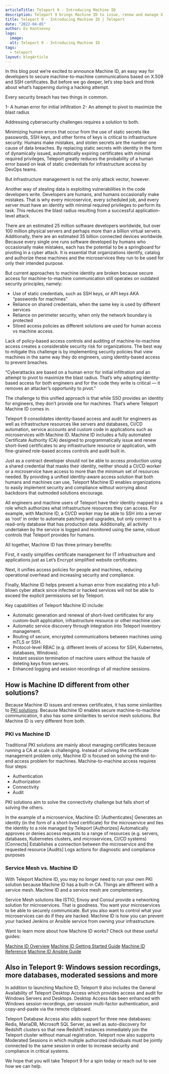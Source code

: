 ```yaml
---
articleTitle: Teleport 9 - Introducing Machine ID
description: Teleport 9 brings Machine ID to issue, renew and manage X.509 and SSH certificates for infrastructure resources like servers and databases, CI/CD automation, service accounts and custom code in applications such as microservices.
title: Teleport 9 - Introducing Machine ID | Teleport
date: "2022-04-05"
author: Ev Kontsevoy
logo:
  image: 
  alt: Teleport 9 - Introducing Machine ID
tags:
  - teleport
layout: blogArticle
---
```



In this blog post we’re excited to announce Machine ID, an easy way for developers to secure machine-to-machine communications based on X.509 and SSH certificates. But before we go deeper, let’s step back and think about what’s happening during a hacking attempt.

Every security breach has two things in common.

1- A human error for initial infiltration
2- An attempt to pivot to maximize the blast radius

Addressing cybersecurity challenges requires a solution to both. 

Minimizing human errors that occur from the use of static secrets like passwords, SSH keys, and other forms of keys is critical to infrastructure security. Humans make mistakes, and stolen secrets are the number one cause of data breaches. By replacing static secrets with identity in the form of dynamically issued, automatically expiring certificates with minimal required privileges, Teleport greatly reduces the probability of a human error based on leak of static credentials for infrastructure access by DevOps teams.

But infrastructure management is not the only attack vector, however. 

Another way of stealing data is exploiting vulnerabilities in the code developers write. Developers are humans, and humans occasionally make mistakes. That is why every microservice, every scheduled job, and every server must have an identity with minimal required privileges to perform its task. This  reduces the blast radius resulting from a successful application-level attack.

There are an estimated 25 million software developers worldwide, but over 100 million physical servers and perhaps more than a billion virtual servers. Additionally, there are an estimated 35 billion connected devices worldwide. Because every single one runs software developed by humans who occasionally make mistakes, each has the potential to be a springboard for pivoting in a cyber attack. It is essential that organizations identify, catalog and authorize these machines and the microservices they run to be used for only their intended purpose.

But current approaches to machine identity are broken because secure access for machine-to-machine communication still operates on outdated security principles, namely:

* Use of static credentials, such as SSH keys, or API keys AKA “passwords for machines”
* Reliance on shared credentials, when the same key is used by different services
* Reliance on perimeter security, when only the network boundary is protected
* Siloed access policies as different solutions are used for human access vs machine access.

Lack of policy-based access controls and auditing of machine-to-machine access creates a considerable security risk for organizations. The best way to mitigate this challenge is by implementing security policies that view machines in the same way they do engineers, using identity-based access to prevent breaches. 

<Quote>
“Cyberattacks are based on a human error for initial infiltration and an attempt to pivot to maximize the blast radius. That’s why adopting identity-based access for both engineers and for the code they write is critical — it removes an attacker’s opportunity to pivot.”
</Quote>

The challenge to this unified approach is that while SSO provides an identity for engineers, they don’t provide one for machines. That’s where Teleport Machine ID comes in. 

Teleport 9 consolidates identity-based access and audit for engineers as well as infrastructure resources like servers and databases, CI/CD automation, service accounts and custom code in applications such as microservices with Machine ID. Machine ID includes a fully automated Certificate Authority (CA) designed to programmatically issue and renew short-lived certificates to any infrastructure resource or application, with fine-grained role-based access controls and audit built in.  

Just as a contract developer should not be able to access production using a shared credential that masks their identity, neither should a CI/CD worker or a microservice have access to more than the minimum set of resources needed. By providing a unified identity-aware access solution that both humans and machines can use, Teleport Machine ID enables organizations to easily implement security and compliance without worrying about backdoors that outmoded solutions encourage.

All engineers and machine users of Teleport have their identity mapped to a role which authorizes what infrastructure resources they can access. For example, with Machine ID, a CI/CD worker may be able to SSH into a server as ‘root’ in order to automate patching and upgrades, but only connect to a read-only database that has production data. Additionally, all activity undertaken by the service is logged and monitored using the same, robust controls that Teleport provides for humans. 

All together, Machine ID has three primary benefits:

First, it vastly simplifies certificate management for IT infrastructure and applications just as Let’s Encrypt simplified website certificates.

Next, it unifies access policies for people and machines, reducing operational overhead and increasing security and compliance.

Finally, Machine ID helps prevent a human error from escalating into a full-blown cyber attack since infected or hacked services will not be able to exceed the explicit permissions set by Teleport.

Key capabilities of Teleport Machine ID include: 
* Automatic generation and renewal of short-lived certificates for any custom-built application, infrastructure resource or other machine user.
* Automatic service discovery through integration into Teleport inventory management.
* Routing of secure, encrypted communications between machines using mTLS or SSH.
* Protocol-level RBAC (e.g. different levels of access for SSH, Kubernetes, databases, Windows).
* Instant session termination of machine users without the hassle of deleting keys from servers.
* Enhanced logging and session recordings of all machine sessions.

## How is Machine ID different from other solutions?

Because Machine ID issues and renews certificates, it has some similarities to [PKI solutions](https://en.wikipedia.org/wiki/Public_key_infrastructure). Because Machine ID enables secure machine-to-machine communication, it also has some similarities to service mesh solutions. But Machine ID is very different from both.

### PKI vs Machine ID

Traditional PKI solutions are mainly about managing certificates because running a CA at scale is challenging. Instead of solving the certificate management problem only, Machine ID is focused on solving the end-to-end access problem for machines. Machine-to-machine access requires four steps:

* Authentication
* Authorization
* Connectivity
* Audit

PKI solutions aim to solve the connectivity challenge but falls short of solving the others.

In the example of a microservice, Machine ID:
[Authenticates] Generates an identity (in the form of a short-lived certificate) for the microservice and ties the identity to a role managed by Teleport
[Authorizes] Automatically approves or denies access requests to a range of resources (e.g. servers, databases, Kubernetes clusters, and microservices, CI/CD systems)
[Connects] Establishes a connection between the microservice and the requested resource
[Audits] Logs actions for diagnostic and compliance purposes

### Service Mesh vs. Machine ID

With Teleport Machine ID, you may no longer need to run your own PKI solution because Machine ID has a built-in CA.  Things are different with a service mesh. Machine ID and a service mesh are complementary. 

Service Mesh solutions like ISTIO, Envoy and Consul provide a networking solution for microservices. That is goodness. You want your microservices to be able to securely communicate.  But you also want to control what your microservices can do if they are hacked. Machine ID is how you can prevent your hacked Jenkins or Ansible service from owning your infrastructure.

Want to learn more about how Machine ID works? Check out these useful guides:

[Machine ID Overview](https://goteleport.com/docs/machine-id/introduction/)
[Machine ID Getting Started Guide](https://goteleport.com/docs/machine-id/getting-started/)
[Machine ID Reference](https://goteleport.com/docs/machine-id/reference/)
[Machine ID Ansible Guide](https://goteleport.com/docs/machine-id/guides/ansible/)

 <EmailSubscribeViolet />
 
## Also in Teleport 9: Windows session recordings, more databases, moderated sessions and more
 
In addition to launching Machine ID, Teleport 9 also includes the General Availability of Teleport Desktop Access which provides access and audit for Windows Servers and Desktops.  Desktop Access has been enhanced with Windows session recordings, per-session multi-factor authentication, and copy-and-paste via the remote clipboard. 

Teleport Database Access also adds support for three new databases: Redis, MariaDB, Microsoft SQL Server, as well as auto-discovery for Redshift clusters so that new Redshift instances immediately join the Teleport cluster without manual registration. Teleport now also supports Moderated Sessions in which multiple authorized individuals must be jointly connected to the same session in order to increase security and compliance in critical systems.

We hope that you will take Teleport 9 for a spin today or reach out to see how we can help.
